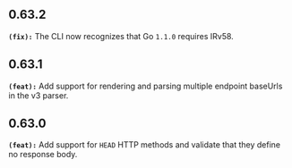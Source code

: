 ## 0.63.2
**`(fix):`** The CLI now recognizes that Go `1.1.0` requires IRv58.


## 0.63.1
**`(feat):`** Add support for rendering and parsing multiple endpoint baseUrls in the v3 parser.


## 0.63.0
**`(feat):`** Add support for `HEAD` HTTP methods and validate that they define no response body.


